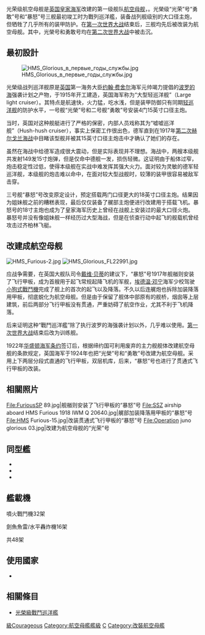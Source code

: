 {{軍艦模板
|名稱= 光榮级 [[File:Naval_Ensign_of_the_United_Kingdom.svg|30px]]<br /><small>Glorious class</small>
|圖片= [[File:Furious+half-sister.jpg|300px]]
|照片說明= 改建为航空母舰的“光榮”号与“暴怒”号，兩艦雖然是同級艦，但改建的年代不同，所以外觀看起來有所差異，並且暴怒號比光榮號少10架艦載機。此圖攝於1930年代初期。
|艦種= [[战列巡洋舰|戰鬥巡洋艦]]→[[航空母舰|航空母舰]]
|艦名= 
|擁有國= {{UK}}
|前型= 鹰号航空母舰
|次型= [[皇家方舟号航空母舰_(1937年)|皇家方舟号航空母舰]]
|同型= 光荣号、勇敢号<br/>暴怒号
|竣工= 
|結局= 改装为[[航空母舰|航空母舰]]<br/> 光荣号、勇敢号战时沉沒<br/>暴怒号報廢
|基準=24600吨
|滿載=27240吨
|長度= 224.1米(p/p)  239.8米(o/a)
|闊度= 27.6米
|吃水= 8.5米
|引擎= 4轴
|出力= 90,000轴马力
|極速= 30節
|續航= 6,630海里(12,280 km; 7,630 mi) 10 節 (19 km/h; 12 mph)
|乘員= 814 + 403飛行隊員
|裝備= 16門 QF 4.7英吋 Mark VIII 防空炮
|裝甲= 舷侧[[主装甲带|主装甲带]](最大)2-3英寸<br/>甲板1.5英寸<br/>[[炮塔|炮塔]](正面)13英寸<br/>[[指挥塔|指挥塔]](最大)10英寸
|艦載機= 48架（暴怒號約為38架）

}}

光荣级航空母舰是[[英国|英国]][[英国皇家海军|皇家海军]]改建的第一级舰队[[航空母舰|航空母舰]]，。光榮级“光荣”号“勇敢”号和“暴怒”号三舰最初竣工时为戰列巡洋艦，装备战列舰级别的大口径主炮，但牺牲了几乎所有的装甲防护。在[[第一次世界大战|第一次世界大战]]结束后，三舰均先后被改装为航空母舰。其中，光榮号和勇敢号均在[[第二次世界大战|第二次世界大战]]中被击沉。

==最初設計==
[[File:HMS_Glorious_в_первые_годы_службы.jpg|thumb]]

光榮级战列巡洋舰原是[[英国|英国]]第一海务大臣[[约翰·费舍尔|约翰·费舍尔]]海军元帅竭力提倡的[[波罗的海|波罗的海]]强袭计划之产物，于1915年开工建造，英国海军称为“大型轻巡洋舰”（Large light cruiser）。其特点是航速快，火力猛，吃水浅，但是装甲防御只有同期[[轻巡洋舰|轻巡洋舰]]的防护水平，一号舰“光榮”号和二号舰“勇敢”号安装4门15英寸口径主炮。

当时，英国对这种舰艇进行了严格的保密，内部人员戏称其为“嘘嘘巡洋舰”（Hush-hush cruiser），事实上保密工作很出色，德军直到在1917年[[第二次赫尔戈兰海战|第二次赫尔戈兰海战]]中目睹该型舰并被其15英寸口径主炮击中才确认了她们的存在。

虽然在海战中给德军造成很大震动，但是实际表现并不理想。海战中，两艘本级舰共发射149发15寸炮弹，但是仅命中德舰一发，损伤轻微。这证明由于船体过窄，炮击稳定性过低，使得本级舰在实战中难发挥其强大火力。面对较为灵敏的德军轻巡洋舰，本级舰的炮击难以命中，在面对较大型战舰时，较薄的装甲很容易被敌军击穿。

三号舰“暴怒”号改变原定设计，预定搭载两门口径更大的18英寸口径主炮。结果因为姐妹舰之前的糟糕表现，最后仅仅装备了艉部主炮便进行改建用于搭载飞机。暴怒号的18寸主炮也成为了皇家海军历史上曾经在战舰上安装过的最大口径火炮。暴怒号并没有像姐妹舰一样经历过大型海战，但是在侦查行动中起飞的舰载机曾经攻击过齐柏林飞艇。

== 改建成航空母舰 ==
[[File:HMS_Furious-2.jpg|thumb]]
[[File:HMS_Glorious_FL22991.jpg|thumb]]

应战争需要，在英国大舰队司令[[戴维·贝蒂|戴维·贝蒂]]的建议下，“暴怒”号1917年舰艏则安装了飞行甲板，成为首艘用于起飞常规起降飞机的军舰，[[埃德温·邓宁|埃德温·邓宁]]海军少校驾驶[[小狗式戰鬥機|小狗式戰鬥機]]完成了舰上的首次的起飞以及降落。不久以后连艉炮也拆除加装降落用甲板，彻底蜕化为航空母舰。但是由于保留了舰体中部原有的舰桥，烟囱等上层建筑，前后两部分飞行甲板没有贯通，严重妨碍了航空作业，尤其不利于飞机降落。

后来证明这种“戰鬥巡洋艦”除了执行波罗的海强袭计划以外，几乎难以使用。[[第一次世界大战|第一次世界大战]]结束后改为训练舰。

1922年[[华盛顿海军条约|华盛顿海军条约]]签订后，根据缔约国可利用废弃的主力舰舰体改建航空母舰的条款规定，英国海军于1924年也把“光榮”号和“勇敢”号改建为航空母舰。采用上下两层分段式直通的飞行甲板，双层机库，后来，“暴怒”号也进行了贯通式飞行甲板的改装。

==相關照片==
<gallery>
File:FuriousSP 89.jpg|舰艏则安装了飞行甲板的“暴怒”号
File:SSZ airship aboard HMS Furious 1918 IWM Q 20640.jpg|艉部加装降落用甲板的“暴怒”号
File:HMS Furious-15.jpg|改装贯通式飞行甲板的“暴怒”号
File:Operation juno glorious 03.jpg|改建为航空母舰的“光荣”号
</gallery>

==同型艦==
{{Commons|Category:Glorious class cruiser/aircraft carrier}}
*{{le|光榮號航空母艦|HMS Glorious|光榮號}}
*{{le|勇敢號航空母艦|HMS Courageous (50)|勇敢號}}
*{{le|暴怒號航空母艦|HMS Furious (47)|暴怒號}}

==艦載機==
噴火戰鬥機32架

劍魚魚雷/水平轟炸機16架

共48架

==使用國家==
*{{UK}}

==相關條目==
*[[光榮級戰鬥巡洋艦|光榮級戰鬥巡洋艦]]

{{二戰英國海軍艦船}}
{{英國海軍航空母艦}}
{{DEFAULTSORT:Courageous-Class}}
[[Category:英國航空母舰|級Courageous]]
[[Category:航空母艦艦級|Category:航空母艦艦級]]
[[Category:英国海军舰级|C]]
[[Category:改裝航空母艦|Category:改裝航空母艦]]